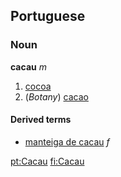 ==Portuguese==
===Noun===
'''cacau''' ''m''

# [[cocoa]]
# (''Botany'') [[cacao]]

====Derived terms====
*[[manteiga de cacau]] ''f''

[[pt:Cacau]]
[[fi:Cacau]]